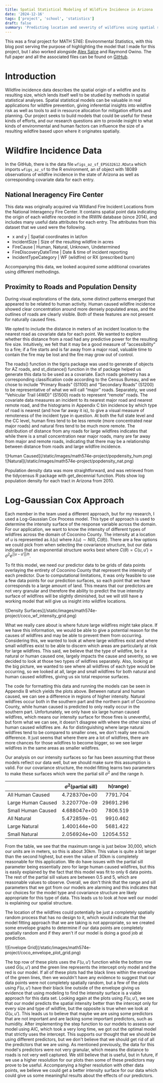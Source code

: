 ```yaml
---
title: Spatial Statistical Modeling of Wildfire Incidence in Arizona
date: '2024-12-16'
tags: ['project', 'school', 'statistics']
draft: false
summary: 'Predicting location and severity of wildfires using spatial statistics.'
---
```


This was a final project for MATH 574E: Environmental Statistics, with this blog post serving the purpose of highlighting the model that I made for this project, but I also worked alongside 
<a href="https://www.alexsalce.com/">Alex Salce</a> and Raymond Owino. The full paper and all the associated files can be found on <a href="https://github.com/wallacematthewdavid/574E_project">GitHub</a>.

# Introduction

Wildfire incidence data describes the spatial origin of a wildfire and its resulting size, which lends itself well to be
studied by methods in spatial statistical analyses. Spatial statistical models can be valuable in real applications for
wildfire prevention, giving inferential insights into wildfire risk as well as tools to aid in resource allocation for
mitigation efforts and planning. Our project seeks to build models that could be useful for these kinds of efforts,
and our research questions aim to provide insight to what kinds of environmental and human factors can influence
the size of a resulting wildfire based upon where it originates spatially.

# Wildfire Incidence Data

 In the GitHub, there is the data file `wfigs_az_sf_EPSG32612.RData` which imports `wfigs_az_sf` to the R environment,
 an sf object with 18089 observations of wildfire incidence in the state of Arizona as well as corresponding covariate
 data for each entry.

## National Ineragency Fire Center

This data was originally acquired via Wildland Fire Incident Locations from the National
Interagency Fire Center. It contains spatial point data indicating the origin of each wildfire recorded in the IRWIN
database (since 2014), and includes many useful data attributes for each entry. The attributes from this dataset
that we used were the following.

+ x and y | Spatial coordinates in lat/lon
+ IncidentSize | Size of the resulting wildfire in acres
+ FireCause | Human, Natural, Unknown, Undetermined
+ FireDiscoveryDateTime | Date & time of incident reporting
+ IncidentTypeCategory | WF (wildfire) or RX (prescribed burn)

Accompanying this data, we looked acquired some additional covariates using different methodings.

## Proximity to Roads and Population Density

During visual explorations of the data, some distinct patterns emerged that appeared to be related to human
activity. Human caused wildfire incidence showed clear concentration around more densely populated areas, and
the outlines of roads are clearly visible. Both of these features are not present for naturally caused fires.

We opted to include the distance in meters of an incident location to the nearest road as covariate data for each
point. We wanted to explore whether this distance from a road had any predictive power for the resulting fire size.
Intuitively, we felt that it may be a good measure of “accessibility” to a fire; if a fire starts and is far away from a
major road, valuable time to contain the fire may be lost and the fire may grow out of control.

The roads() function in the tigris package was used to generate sf
objects for AZ roads, and st_distance() function in the sf package helped
us generate this data to be used as a covariate. Each roads geometry has
a corresponding classification code according to the Census Bureau, and we
chose to include “Primary Roads” (S1100) and “Secondary Roads” (S1200)
to be representative of what we will call “major” roads. Separately, we used
“Vehicular Trail (4WD)” (S1500) roads to represent “remote” roads. The
covariate data measures an incident to its nearest major road and nearest
remote road, and the histograms in Appendix C bin incidence by which type of
road is nearest (and how far away it is), to give a visual measure of remoteness
of the incident type in question. At both the full state level and the CC level,
human fires tend to be less remote (more concentrated near major roads) and
natural fires tend to be much more remote. The distribution of distance from
any roads for large wildfires indicates that while there is a small concentration near major roads, many are far
away from major and remote roads, indicating that there may be a relationship between distance from roads and
large wildfire incidence.

<div className="-mx-2 flex flex-wrap overflow-hidden xl:-mx-2">
  <div className="my-1 w-full overflow-hidden px-2 xl:my-1 xl:w-1/2 xl:px-2">
    ![Human Caused](/static/images/math574e-project/popdensity_hum.png)
  </div>
  <div className="my-1 w-full overflow-hidden px-2 xl:my-1 xl:w-1/2 xl:px-2">
    ![Natural](/static/images/math574e-project/popdensity_nat.png)
  </div>
</div>

Population density data was more straightforward, and was retrieved from the tidycensus R package with
get_decennial function. Plots show log population density for each tract in Arizona from 2010.

# Log-Gaussian Cox Approach

Each member in the team used a different approach, but for my research, I used a Log-Gaussian Cox Process model. This type of approach is used to determine the intensity surface of the response variable across the domain. For our application, we want to know the intensity of different types of wildfires across the domain of Coconino County. The intensity at a location of $u$ is represented as $\lambda(u)$ where $\lambda(u)\sim N(0,C(\theta))$. There are a few options we could pick from when selecting the covariance structure, but our data indicates that an exponential structure works best where $C(\theta)=C(u,u')=\sigma^2e^{||u-u'||/h}$.

To fit this model, we need our predictor data to be grids of data points overlaying the entirety of Coconino County that represent the intensity of each predictor. Due to computational limitations, it was only feasible to use a few data points for our prediction surfaces, so each point that we have corresponds to a large amount of land. This means that our predictors are not very granular and therefore the ability to predict the true intensity surface of wildfires will be slightly diminished, but we will still have a working model that will give us insight into wildfire locations.

<div className="my-1 w-full overflow-hidden">
  ![Density Surfaces](/static/images/math574e-project/coco_wf_intensity_grid.png)
</div>

What we really care about is where future large wildfires might take place. If we have this information, we would be able to give a potential reason for the causes of wildfires and may be able to prevent them from occurring. Considering this, we wanted to look at where large wildfires exist and where small wildfires exist to be able to discern which areas are particularly at risk for large wildfires. This said, we believe that the type of wildfire, be it a natural or human caused one, largely impacts the cause and severity, so we decided to look at those two types of wildfires separately. Also, looking at the big picture, we wanted to see where all wildfires of each type would be occurring, so we looked at all, large and small wildfires for both natural and human caused wildfires, giving us six total response surfaces.

The code for formatting this data and running the models can be seen in Appendix B which yields the plots above. Between natural and human caused, we can see a difference in regions of higher intensity. Natural wildfires occur both in the southern part and the northern part of Coconino County, while human caused is predicted to only really occur in the southern part. Unfortunately, we only have six large human caused wildfires, which means our intensity surface for those fires is uneventful, but form what we can see, it doesn't disagree with where the other sizes of human caused wildfires are. As for distinguishing where large natural wildfires tend to be compared to smaller ones, we don't really see much difference. It just seems that where there are a lot of wildfires, there are more chances for those wildfires to become bigger, so we see larger wildfires in the same areas as smaller wildfires.

Our analysis on our intensity surfaces so far has been assuming that these models reflect our data well, but we should make sure this assumption is valid. For our covariance structure, the model fitting learns two parameters to make these surfaces which were the partial sill $\sigma^2$ and the range $h$. 

|                      |$\sigma^2$(partial sill)|    h(range)|
|:---------------------|-----------------------:|-----------:|
| All Human Caused     | 4.728370e+00           | 7791.704   |
| Large Human Caused   | 3.220770e-09           | 29691.296  |
| Small Human Caused   | 4.688047e+00           | 7806.519   |
| All Natural          | 5.472859e-01           | 9910.462   |
| Large Natural        | 1.400144e+00           | 5681.422   |
| Small Natural        | 2.056924e+00           | 12054.552  |

From the table, we see that the maximum range is just below 30,000, which our units are in meters, so this is about 30km. This value is quite a bit larger than the second highest, but even the value of 30km is completely reasonable for this application. We do have issues with the partial sill parameter being essentially zero for large human caused wildfires, but this is easily explained by the fact that this model was fit to only 6 data points. The rest of the partial sill values are between 0.5 and 5, which are reasonable values to observe. Overall, we don't think that the range and sill parameters that we got from our models are alarming and this indicates that our choices for the model type and covariance structure are likely appropriate for this type of data. This leads us to look at how well our model is explaining our spatial structure.

The location of the wildfires could potentially be just a completely spatially random process that has no design to it, which would indicate that the model fitting approach that we are taking is not appropriate, so we created some envelope graphs to determine if our data points are completely spatially random and if they aren't if our model is doing a good job at prediction.

<div className="my-1 w-full overflow-hidden">
  ![Envelope Grid](/static/images/math574e-project/coco_envelope_plot_grid.png)
</div>

The top row of these plots uses the $F(u,u')$ function while the bottom row used $G(u,u')$ and the green line represents the intercept only model and the red is our model. If all of these plots had the black lines within the envelope of the green lines, then we wouldn't have any evidence to suggest that our data points were not completely spatially random, but a few of the plots using $F(u,u')$ have their black line outside of the envelope giving us evidence that using modeling to find the intensity surface is a viable approach for this data set. Looking again at the plots using $F(u,u')$, we see that our model predicts the spatial intensity better than the intercept only for every size and type of wildfire, but the opposite is true when we look at $G(u,u')$. This leads us to believe that maybe we are using some predictors that are not important and are lacking some important predictors, such as humidity. After implementing the step function to our models to assess our model using AIC, which took a very long time, we got out the optimal model that strictly uses the intercept. This supports our thought that we should be using different predictors, but we don't believe that we should get rid of all the predictors that we are using. As mentioned previously, the data for this model's predictors were not very granular, which means the distance to roads is not very well captured. We still believe that is useful, but in future, if we use a higher resolution for our plots then some of these predictors may prove to be useful. Accompanying a higher resolution with other data points, we believe we could get a better intensity surface for our data which could give us some meaningful results about the effects of our predictors.